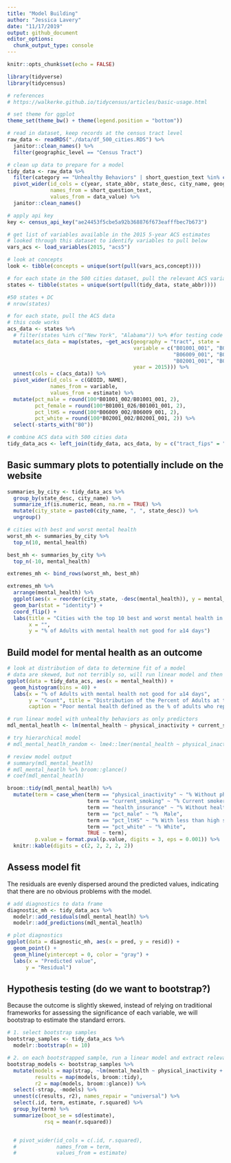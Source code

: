 ```yaml
---
title: "Model Building"
author: "Jessica Lavery"
date: "11/17/2019"
output: github_document
editor_options: 
  chunk_output_type: console
---
```


```r
knitr::opts_chunk$set(echo = FALSE)

library(tidyverse)
library(tidycensus)

# references
# https://walkerke.github.io/tidycensus/articles/basic-usage.html

# set theme for ggplot
theme_set(theme_bw() + theme(legend.position = "bottom"))
```

```r
# read in dataset, keep records at the census tract level
raw_data <- readRDS("./data/df_500_cities.RDS") %>% 
  janitor::clean_names() %>% 
  filter(geographic_level == "Census Tract")

# clean up data to prepare for a model
tidy_data <- raw_data %>% 
  filter(category == "Unhealthy Behaviors" | short_question_text %in% c("Mental Health", "Health Insurance", "Physical Health")) %>% 
  pivot_wider(id_cols = c(year, state_abbr, state_desc, city_name, geographic_level, geo_location, tract_fips),
              names_from = short_question_text,
              values_from = data_value) %>% 
  janitor::clean_names()

# apply api key
key <- census_api_key("ae24453f5cbe5a92b368876f673eafffbec7b673")

# get list of variables available in the 2015 5-year ACS estimates
# looked through this dataset to identify variables to pull below
vars_acs <- load_variables(2015, "acs5")

# look at concepts
look <- tibble(concepts = unique(sort(pull(vars_acs,concept))))

# for each state in the 500 cities dataset, pull the relevant ACS variables
states <- tibble(states = unique(sort(pull(tidy_data, state_abbr))))

#50 states + DC
# nrow(states)

# for each state, pull the ACS data
# this code works
acs_data <- states %>% 
  # filter(states %in% c("New York", "Alabama")) %>% #for testing code only
  mutate(acs_data = map(states, ~get_acs(geography = "tract", state = .x, 
                                         variable = c("B01001_001", "B01001_002", "B01001_026", #sex
                                                      "B06009_001", "B06009_002", #education
                                                      "B02001_001", "B02001_002"), #race
                                         year = 2015))) %>% 
  unnest(cols = c(acs_data)) %>% 
  pivot_wider(id_cols = c(GEOID, NAME),
              names_from = variable,
              values_from = estimate) %>% 
  mutate(pct_male = round(100*B01001_002/B01001_001, 2),
         pct_female = round(100*B01001_026/B01001_001, 2),
         pct_ltHS = round(100*B06009_002/B06009_001, 2),
         pct_white = round(100*B02001_002/B02001_001, 2)) %>% 
  select(-starts_with("B0"))

# combine ACS data with 500 cities data
tidy_data_acs <- left_join(tidy_data, acs_data, by = c("tract_fips" = "GEOID"))
```

## Basic summary plots to potentially include on the website

```r
summaries_by_city <- tidy_data_acs %>% 
  group_by(state_desc, city_name) %>% 
  summarize_if(is.numeric, mean, na.rm = TRUE) %>% 
  mutate(city_state = paste0(city_name, ", ", state_desc)) %>% 
  ungroup()

# cities with best and worst mental health
worst_mh <- summaries_by_city %>% 
  top_n(10, mental_health) 

best_mh <- summaries_by_city %>% 
  top_n(-10, mental_health) 

extremes_mh <- bind_rows(worst_mh, best_mh)

extremes_mh %>% 
  arrange(mental_health) %>% 
  ggplot(aes(x = reorder(city_state, -desc(mental_health)), y = mental_health)) +
  geom_bar(stat = "identity") +
  coord_flip() +
  labs(title = "Cities with the top 10 best and worst mental health in the US",
       x = "",
       y = "% of Adults with mental health not good for ≥14 days")
```


## Build model for mental health as an outcome

```r
# look at distribution of data to determine fit of a model
# data are skewed, but not terribly so, will run linear model and then bootstrap for standard errors
ggplot(data = tidy_data_acs, aes(x = mental_health)) +
  geom_histogram(bins = 40) +
  labs(x = "% of Adults with mental health not good for ≥14 days",
       y = "Count", title = "Distribution of the Percent of Adults at the Census-Tract Level with Poor Mental Health",
       caption = "Poor mental health defined as the % of adults who report that their mental health is not good for 14+ days in the past month.")
```

```r
# run linear model with unhealthy behaviors as only predictors
mdl_mental_heatlh <- lm(mental_health ~ physical_inactivity + current_smoking + health_insurance + pct_male + pct_ltHS + pct_white, data = tidy_data_acs)

# try hierarchical model
# mdl_mental_heatlh_random <- lme4::lmer(mental_health ~ physical_inactivity + current_smoking + health_insurance + pct_male + pct_ltHS + pct_white + (1 | city_name), data = tidy_data_acs)

# review model output
# summary(mdl_mental_heatlh)
# mdl_mental_heatlh %>% broom::glance()
# coef(mdl_mental_heatlh)

broom::tidy(mdl_mental_heatlh) %>% 
  mutate(term = case_when(term == "physical_inactivity" ~ "% Without physicial activity",
                          term == "current_smoking" ~ "% Current smokers",
                          term == "health_insurance" ~ "% Without health insurance",
                          term == "pct_male" ~ "%  Male",
                          term == "pct_ltHS" ~ "% With less than high school education",
                          term == "pct_white" ~ "% White",
                          TRUE ~ term),
         p.value = format.pval(p.value, digits = 3, eps = 0.001)) %>% 
  knitr::kable(digits = c(2, 2, 2, 2, 2))

```

## Assess model fit

The residuals are evenly dispersed around the predicted values, indicating that there are no obvious problems with the model.

```r
# add diagnostics to data frame
diagnostic_mh <- tidy_data_acs %>% 
  modelr::add_residuals(mdl_mental_heatlh) %>% 
  modelr::add_predictions(mdl_mental_heatlh)

# plot diagnostics
ggplot(data = diagnostic_mh, aes(x = pred, y = resid)) + 
  geom_point() + 
  geom_hline(yintercept = 0, color = "gray") + 
  labs(x = "Predicted value",
      y = "Residual")
```

## Hypothesis testing (do we want to bootstrap?)

Because the outcome is slightly skewed, instead of relying on traditional frameworks for assessing the significance of each variable, we will bootstrap to estimate the standard errors. 

```r
# 1. select bootstrap samples
bootstrap_samples <- tidy_data_acs %>% 
  modelr::bootstrap(n = 10)

# 2. on each bootstrapped sample, run a linear model and extract relevant information 
bootstrap_models <- bootstrap_samples %>% 
  mutate(models = map(strap, ~lm(mental_health ~ physical_inactivity + current_smoking + health_insurance + pct_male + pct_ltHS + pct_white, data = .x)),
         results = map(models, broom::tidy),
         r2 = map(models, broom::glance)) %>% 
  select(-strap, -models) %>%
  unnest(c(results, r2), names_repair = "universal") %>% 
  select(.id, term, estimate, r.squared) %>% 
  group_by(term) %>% 
  summarize(boot_se = sd(estimate),
            rsq = mean(r.squared))


  # pivot_wider(id_cols = c(.id, r.squared),
  #             names_from = term,
  #             values_from = estimate) 
```

